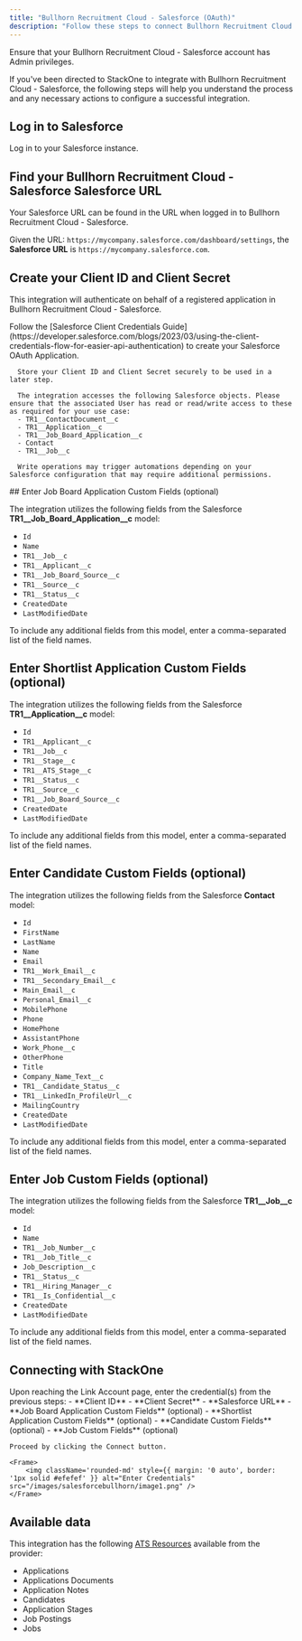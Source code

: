 ```yaml
---
title: "Bullhorn Recruitment Cloud - Salesforce (OAuth)"
description: "Follow these steps to connect Bullhorn Recruitment Cloud - Salesforce via the StackOne Hub successfully."
---
```



<Warning>
  Ensure that your Bullhorn Recruitment Cloud - Salesforce account has Admin privileges.
</Warning>

If you've been directed to StackOne to integrate with Bullhorn Recruitment Cloud - Salesforce, the following steps will help you understand the process and any necessary actions to configure a successful integration.

## Log in to Salesforce

Log in to your Salesforce instance.

## Find your Bullhorn Recruitment Cloud - Salesforce Salesforce URL

Your Salesforce URL can be found in the URL when logged in to Bullhorn Recruitment Cloud - Salesforce.

Given the URL: `https://mycompany.salesforce.com/dashboard/settings`, the **Salesforce URL** is `https://mycompany.salesforce.com`.

## Create your Client ID and Client Secret

This integration will authenticate on behalf of a registered application in Bullhorn Recruitment Cloud - Salesforce.

<Steps>
  <Step title="Create your Salesforce OAuth Application">
      Follow the [Salesforce Client Credentials Guide](https://developer.salesforce.com/blogs/2023/03/using-the-client-credentials-flow-for-easier-api-authentication) to create your Salesforce OAuth Application.

      Store your Client ID and Client Secret securely to be used in a later step.

      The integration accesses the following Salesforce objects. Please ensure that the associated User has read or read/write access to these as required for your use case:
      - TR1__ContactDocument__c
      - TR1__Application__c
      - TR1__Job_Board_Application__c
      - Contact
      - TR1__Job__c

      Write operations may trigger automations depending on your Salesforce configuration that may require additional permissions.
  </Step>
</Steps>
## Enter Job Board Application Custom Fields (optional)

The integration utilizes the following fields from the Salesforce **TR1__Job_Board_Application__c** model:

- `Id`
- `Name`
- `TR1__Job__c`
- `TR1__Applicant__c`
- `TR1__Job_Board_Source__c`
- `TR1__Source__c`
- `TR1__Status__c`
- `CreatedDate`
- `LastModifiedDate`

To include any additional fields from this model, enter a comma-separated list of the field names.

## Enter Shortlist Application Custom Fields (optional)

The integration utilizes the following fields from the Salesforce **TR1__Application__c** model:

- `Id`
- `TR1__Applicant__c`
- `TR1__Job__c`
- `TR1__Stage__c`
- `TR1__ATS_Stage__c`
- `TR1__Status__c`
- `TR1__Source__c`
- `TR1__Job_Board_Source__c`
- `CreatedDate`
- `LastModifiedDate`

To include any additional fields from this model, enter a comma-separated list of the field names.

## Enter Candidate Custom Fields (optional)

The integration utilizes the following fields from the Salesforce **Contact** model:

- `Id`
- `FirstName`
- `LastName`
- `Name`
- `Email`
- `TR1__Work_Email__c`
- `TR1__Secondary_Email__c`
- `Main_Email__c`
- `Personal_Email__c`
- `MobilePhone`
- `Phone`
- `HomePhone`
- `AssistantPhone`
- `Work_Phone__c`
- `OtherPhone`
- `Title`
- `Company_Name_Text__c`
- `TR1__Candidate_Status__c`
- `TR1__LinkedIn_ProfileUrl__c`
- `MailingCountry`
- `CreatedDate`
- `LastModifiedDate`

To include any additional fields from this model, enter a comma-separated list of the field names.


## Enter Job Custom Fields (optional)

The integration utilizes the following fields from the Salesforce **TR1__Job__c** model:

- `Id`
- `Name`
- `TR1__Job_Number__c`
- `TR1__Job_Title__c`
- `Job_Description__c`
- `TR1__Status__c`
- `TR1__Hiring_Manager__c`
- `TR1__Is_Confidential__c`
- `CreatedDate`
- `LastModifiedDate`

To include any additional fields from this model, enter a comma-separated list of the field names.

## Connecting with StackOne

<Steps>
  <Step>
    Upon reaching the Link Account page, enter the credential(s) from the previous steps:
    - **Client ID**
    - **Client Secret**
    - **Salesforce URL**
    - **Job Board Application Custom Fields** (optional)
    - **Shortlist Application Custom Fields** (optional)
    - **Candidate Custom Fields** (optional)
    - **Job Custom Fields** (optional)

    Proceed by clicking the Connect button.

    <Frame>
        <img className='rounded-md' style={{ margin: '0 auto', border: '1px solid #efefef' }} alt="Enter Credentials" src="/images/salesforcebullhorn/image1.png" />
    </Frame>
  </Step>
</Steps>
<IntegrationFooter />

## Available data

This integration has the following [ATS Resources](https://docs.stackone.com/reference/getting-started-with-your-api) available from the provider:
<ul>
  <li>Applications</li>
  <li>Applications Documents</li>
  <li>Application Notes</li>
  <li>Candidates</li>
  <li>Application Stages</li>
  <li>Job Postings</li>
  <li>Jobs</li>
</ul>